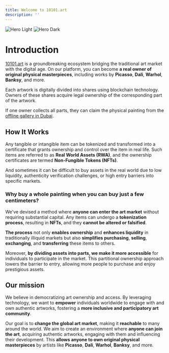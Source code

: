 ```yaml
---
title: Welcome to 10101.art
description: ''
---
```


<img
  className="block dark:hidden"
  src="https://lh7-us.googleusercontent.com/NAQd0_Ok3Um3GNXLkKe_mfjJptt8Eh9lX4Ad3IKmoryn-6gTnAwOFOrD_ijHYH1Qd3IkZ9-tY6kcC88qj3BlXlX6RL_S4dABWW5DcYnUKGf9S2JvnbXXoFBrndMO0j-f9XS643LutwfjNyBzKQNb6_I"
  alt="Hero Light"
/>
<img
  className="hidden dark:block"
  src="https://lh7-us.googleusercontent.com/NAQd0_Ok3Um3GNXLkKe_mfjJptt8Eh9lX4Ad3IKmoryn-6gTnAwOFOrD_ijHYH1Qd3IkZ9-tY6kcC88qj3BlXlX6RL_S4dABWW5DcYnUKGf9S2JvnbXXoFBrndMO0j-f9XS643LutwfjNyBzKQNb6_I"
  alt="Hero Dark"
/>

# Introduction

[10101.art](https://10101.art) is a groundbreaking ecosystem bridging the traditional art market with the digital age. On our platform, you can become **a real owner of original physical masterpieces**, including works by **Picasso**, **Dali**, **Warhol**, **Banksy**, and more.

Each artwork is digitally divided into shares using blockchain technology. Owners of these shares acquire legal ownership of the corresponding part of the artwork. 

If one owner collects all parts, they can claim the physical painting from the [offline gallery in Dubai](https://maps.app.goo.gl/AEAhUseLEvLW5CJA6).



## How It Works

Any tangible or intangible item can be tokenized and transformed into a certificate that grants ownership and control over the item in real life. Such items are referred to as **Real World Assets (RWA)**, and the ownership certificates are termed **Non-Fungible Tokens (NFTs)**.

And sometimes it can be difficult to buy assets in the real world due to low liquidity, authenticity verification challenges, or high entry barriers into specific markets.

### Why buy a whole painting when you can buy just a few centimeters?

We've devised a method where **anyone can enter the art market** without requiring substantial capital.
Any items can undergo a **tokenization process**, resulting in **NFTs**, and they **cannot be altered or falsified**.

**The process** not only **enables ownership** and **enhances liquidity** in traditionally illiquid markets but also **simplifies purchasing**, **selling**, **exchanging**, and **transferring** these items to others.

Moreover, **by dividing assets into parts, we make it more accessible** for individuals to participate in the market. This partitional ownership approach lowers the barrier to entry, allowing more people to purchase and enjoy prestigious assets.



## Our mission

We believe in democratizing art ownership and access. By leveraging technology, we want to **empower** individuals worldwide to engage with and own authentic artworks, fostering a **more inclusive and participatory art community**.

Our goal is to **change the global art market**, making it **reachable** to many around the world. 
We aim to create an environment where **anyone can join the art**, acquiring authentic artworks, engaging with them and influencing their development. This **allows anyone to own original physical masterpieces** by artists like **Picasso**, **Dali**, **Warhol**, **Banksy**, and more.
